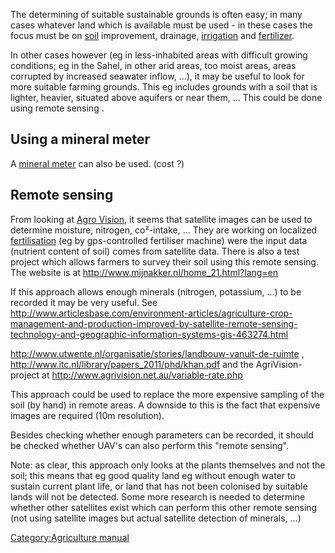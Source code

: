 The determining of suitable sustainable grounds is often easy; in many cases whatever land which is available must be used - in these cases the focus must be on [[soil]] improvement, drainage, [[irrigation]] and [[fertilizer]].

In other cases however (eg in less-inhabited areas with difficult growing conditions; eg in the Sahel, in other arid areas, too moist areas, areas corrupted by increased seawater inflow, ...), it may be useful to look for more suitable farming grounds. This eg includes grounds with a soil that is lighter, heavier, situated above aquifers or near them, ... This could be done using remote sensing <!--UAV-based sensing as well ?-->.

==Using a mineral meter==
A [http://www.habobelgium.be/productitem.aspx?culture=nl-be&productid=559 mineral meter] can also be used. (cost ?)

==Remote sensing==

From looking at [[Agro Vision]], it seems that satellite images can be used to determine moisture, nitrogen, co²-intake, ... They are working on localized [[fertilisation]] (eg by gps-controlled fertiliser machine) were the input data (nutrient content of soil) comes from satellite data. There is also a test project which allows farmers to survey their soil using this remote sensing. The website is at http://www.mijnakker.nl/home_21.html?lang=en

If this approach allows enough minerals (nitrogen, potassium, ...) to be recorded it may be very useful. See http://www.articlesbase.com/environment-articles/agriculture-crop-management-and-production-improved-by-satellite-remote-sensing-technology-and-geographic-information-systems-gis-463274.html

http://www.utwente.nl/organisatie/stories/landbouw-vanuit-de-ruimte , http://www.itc.nl/library/papers_2011/phd/khan.pdf and the AgriVision-project at http://www.agrivision.net.au/variable-rate.php

This approach could be used to replace the more expensive sampling of the soil (by hand) in remote areas. A downside to this is the fact that expensive images are required (10m resolution).

Besides checking whether enough parameters can be recorded, it should be checked whether UAV's can also perform this "remote sensing".

Note: as clear, this approach only looks at the plants themselves and not the soil; this means that eg good quality land eg without enough water to sustain current plant life, or land that has not been colonised by suitable lands will not be detected. Some more research is needed to determine whether other satellites exist which can perform this other remote sensing (not using satellite images but actual satellite detection of minerals, ...)

[[Category:Agriculture manual]]